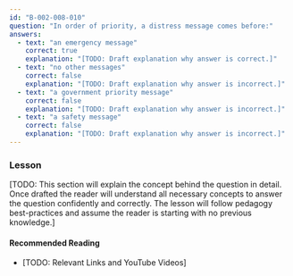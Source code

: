 ```yaml
---
id: "B-002-008-010"
question: "In order of priority, a distress message comes before:"
answers:
  - text: "an emergency message"
    correct: true
    explanation: "[TODO: Draft explanation why answer is correct.]"
  - text: "no other messages"
    correct: false
    explanation: "[TODO: Draft explanation why answer is incorrect.]"
  - text: "a government priority message"
    correct: false
    explanation: "[TODO: Draft explanation why answer is incorrect.]"
  - text: "a safety message"
    correct: false
    explanation: "[TODO: Draft explanation why answer is incorrect.]"
---
```


### Lesson

[TODO: This section will explain the concept behind the question in detail. Once drafted the reader will understand all necessary concepts to answer the question confidently and correctly. The lesson will follow pedagogy best-practices and assume the reader is starting with no previous knowledge.]

#### Recommended Reading

- [TODO: Relevant Links and YouTube Videos]
